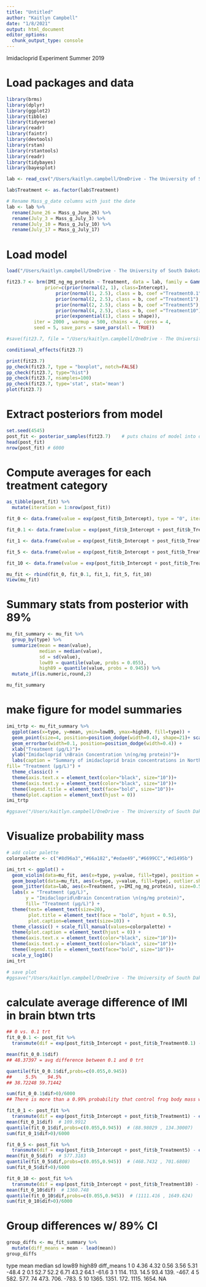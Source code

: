 ```yaml
---
title: "Untitled"
author: "Kaitlyn Campbell"
date: "1/8/2021"
output: html_document
editor_options: 
  chunk_output_type: console
---
```

Imidacloprid Experiment Summer 2019

# Load packages and data
```r
library(brms)
library(dplyr)
library(ggplot2)
library(tibble)  
library(tidyverse)
library(readr)
library(faintr)
library(devtools)
library(rstan)
library(rstantools)
library(readr)
library(tidybayes)
library(bayesplot)

lab <- read_csv("/Users/kaitlyn.campbell/OneDrive - The University of South Dakota/Dissertation/Chapter4_Brains_IMI/Brain_IMI_Data.csv")

lab$Treatment <- as.factor(lab$Treatment)

# Rename Mass_g_date columns with just the date
lab <- lab %>% 
  rename(June_26 = Mass_g_June_26) %>% 
  rename(July_3 = Mass_g_July_3) %>% 
  rename(July_10 = Mass_g_July_10) %>% 
  rename(July_17 = Mass_g_July_17)
```

# Load model
```r
load("/Users/kaitlyn.campbell/OneDrive - The University of South Dakota/Dissertation/Chapter4_Brains_IMI/Lab/Bayes_code/saved_models/fit23.7.rda")

fit23.7 <- brm(IMI_ng_mg_protein ~ Treatment, data = lab, family = Gamma(link = "log"), 
              prior=c(prior(normal(2, 1), class=Intercept),
                  prior(normal(1, 2.5), class = b, coef ="Treatment0.1"),
                  prior(normal(2, 2.5), class = b, coef ="Treatment1"),
                  prior(normal(2, 2.5), class = b, coef ="Treatment5"),
                  prior(normal(4, 2.5), class = b, coef ="Treatment10"),
                  prior(exponential(1), class = shape)),
          iter = 2000 , warmup = 500, chains = 4, cores = 4,
          seed = 5, save_pars = save_pars(all = TRUE))

#save(fit23.7, file = "/Users/kaitlyn.campbell/OneDrive - The University of South Dakota/Dissertation/Chapter4_Brains_IMI/Lab/Bayes_code/saved_models/fit23.7.rda")

conditional_effects(fit23.7)

print(fit23.7)
pp_check(fit23.7, type = "boxplot", notch=FALSE)
pp_check(fit23.7, type="hist")
pp_check(fit23.7, nsamples=100)
pp_check(fit23.7, type='stat', stat='mean')
plot(fit23.7)
```

# Extract posteriors from model
```r
set.seed(4545)
post_fit <- posterior_samples(fit23.7)    # puts chains of model into data frame
head(post_fit)
nrow(post_fit) # 6000
```

# Compute averages for each treatment category
```r
as_tibble(post_fit) %>% 
  mutate(iteration = 1:nrow(post_fit))

fit_0 <- data.frame(value = exp(post_fit$b_Intercept), type = "0", iter = 1:nrow(post_fit))

fit_0.1 <- data.frame(value = exp(post_fit$b_Intercept + post_fit$b_Treatment0.1), type = "0.1", iter = 1:nrow(post_fit))

fit_1 <- data.frame(value = exp(post_fit$b_Intercept + post_fit$b_Treatment1), type = "1", iter = 1:nrow(post_fit))

fit_5 <- data.frame(value = exp(post_fit$b_Intercept + post_fit$b_Treatment5), type = "5", iter = 1:nrow(post_fit))

fit_10 <- data.frame(value = exp(post_fit$b_Intercept + post_fit$b_Treatment10), type = "10", iter = 1:nrow(post_fit))

mu_fit <- rbind(fit_0, fit_0.1, fit_1, fit_5, fit_10)
View(mu_fit)
```

# Summary stats from posterior with 89%
```r
mu_fit_summary <- mu_fit %>% 
  group_by(type) %>% 
  summarize(mean = mean(value),
            median = median(value),
            sd = sd(value),
            low89 = quantile(value, probs = 0.055),
            high89 = quantile(value, probs = 0.945)) %>%
  mutate_if(is.numeric,round,2)

mu_fit_summary
```

# make figure for model summaries
```r
imi_trtp <- mu_fit_summary %>% 
  ggplot(aes(x=type, y=mean, ymin=low89, ymax=high89, fill=type)) + 
  geom_point(size=4, position=position_dodge(width=0.4), shape=21)+ scale_y_log10() +
  geom_errorbar(width=0.1, position=position_dodge(width=0.4)) +
  xlab("Treatment (µg/L)")+
  ylab("Imidacloprid \nBrain Concentration \n(ng/mg protein)")+
  labs(caption = "Summary of imidacloprid brain concentrations in Northern \nLeopard frogs by treatment. Results are averages and 95% \ncredible intervals from the posterior distribution of a Bayesian \ngeneralized linear mixed model. Y-axis is on the log scale.",
fill= "Treatment (µg/L)") +
  theme_classic() +
  theme(axis.text.x = element_text(color="black", size="10"))+
  theme(axis.text.y = element_text(color="black", size="10"))+
  theme(legend.title = element_text(face="bold", size="10"))+
  theme(plot.caption = element_text(hjust = 0))
imi_trtp

#ggsave("/Users/kaitlyn.campbell/OneDrive - The University of South Dakota/Dissertation/Chapter4_Brains_IMI/Lab/Bayes_code/plots/imi_trtp.tiff", imi_trtp, dpi=400, width=5, height=3, units="in")
```

# Visualize probability mass
```r
# add color palette
colorpalette <- c("#8d96a3","#66a182","#edae49","#6699CC","#d1495b")

imi_trt <- ggplot() +
  geom_violin(data=mu_fit, aes(x=type, y=value, fill=type), position = "dodge") +
  geom_boxplot(data=mu_fit, aes(x=type, y=value, fill=type), outlier.shape = NA, width = 0.1, position = position_dodge(0.9)) +
  geom_jitter(data=lab, aes(x=Treatment, y=IMI_ng_mg_protein), size=0.5, shape=1, width = 0.25) +
  labs(x = "Treatment (µg/L)", 
       y = "Imidacloprid\nBrain Concentration \n(ng/mg protein)",
       fill= "Treatment (µg/L)") +
  theme(text= element_text(size=20), 
        plot.title = element_text(face = "bold", hjust = 0.5),
        plot.caption=element_text(size=10)) +
  theme_classic() + scale_fill_manual(values=colorpalette) + 
  theme(plot.caption = element_text(hjust = 0)) +
  theme(axis.text.x = element_text(color="black", size="10"))+
  theme(axis.text.y = element_text(color="black", size="10"))+
  theme(legend.title = element_text(face="bold", size="10"))+
  scale_y_log10()
imi_trt

# save plot
#ggsave("/Users/kaitlyn.campbell/OneDrive - The University of South Dakota/Dissertation/Chapter4_Brains_IMI/Lab/Bayes_code/plots/imi_trt.tiff", imi_trt, dpi=400, width=5, height=3, units="in")
```

# calculate average difference of IMI in brain btwn trts
```r
## 0 vs. 0.1 trt
fit_0_0.1 <- post_fit %>% 
  transmute(dif = exp(post_fit$b_Intercept + post_fit$b_Treatment0.1) - exp(post_fit$b_Intercept))

mean(fit_0_0.1$dif) 
## 48.37397 = avg difference between 0.1 and 0 trt

quantile(fit_0_0.1$dif,probs=c(0.055,0.945)) 
##     5.5%    94.5% 
## 38.72248 59.71442 

sum(fit_0_0.1$dif>0)/6000  
## There is more than a 0.99% probability that control frog body mass was different at the start vs end of experiment

fit_0_1 <- post_fit %>% 
  transmute(dif = exp(post_fit$b_Intercept + post_fit$b_Treatment1) - exp(post_fit$b_Intercept))
mean(fit_0_1$dif)  # 109.9912
quantile(fit_0_1$dif,probs=c(0.055,0.945))  # (88.98029 , 134.30007)
sum(fit_0_1$dif>0)/6000  

fit_0_5 <- post_fit %>% 
  transmute(dif = exp(post_fit$b_Intercept + post_fit$b_Treatment5) - exp(post_fit$b_Intercept))
mean(fit_0_5$dif)  # 577.3183
quantile(fit_0_5$dif,probs=c(0.055,0.945))  # (468.7432 , 701.6808)
sum(fit_0_5$dif>0)/6000 

fit_0_10 <- post_fit %>% 
  transmute(dif = exp(post_fit$b_Intercept + post_fit$b_Treatment10) - exp(post_fit$b_Intercept))
mean(fit_0_10$dif)  # 1360.748
quantile(fit_0_10$dif,probs=c(0.055,0.945))  # (1111.416 , 1649.624)
sum(fit_0_10$dif>0)/6000 
```

# Group differences w/ 89% CI
```r
group_diffs <- mu_fit_summary %>% 
  mutate(diff_means = mean - lead(mean))
group_diffs
```
  type     mean  median     sd   low89  high89 diff_means
1 0        4.36    4.32   0.56    3.56    5.31      -48.4
2 0.1     52.7    52.2    6.71   43.2    64.1       -61.6
3 1      114.    113.    14.5    93.4   139.       -467. 
4 5      582.    577.    74     473.    706.       -783. 
5 10    1365.   1351.   172.   1115.   1654.         NA
